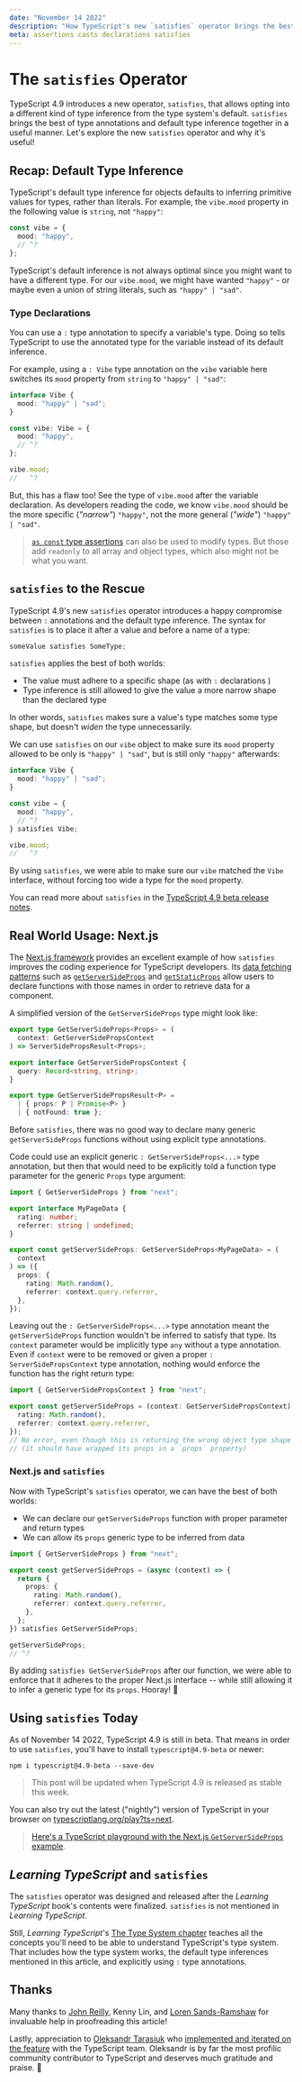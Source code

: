 ```yaml
---
date: "November 14 2022"
description: "How TypeScript's new `satisfies` operator brings the best of type annotations and default type inference."
meta: assertions casts declarations satisfies
---
```



# The `satisfies` Operator

TypeScript 4.9 introduces a new operator, `satisfies`, that allows opting into a different kind of type inference from the type system's default.
`satisfies` brings the best of type annotations and default type inference together in a useful manner.
Let's explore the new `satisfies` operator and why it's useful!

## Recap: Default Type Inference

TypeScript's default type inference for objects defaults to inferring primitive values for types, rather than literals.
For example, the `vibe.mood` property in the following value is `string`, not `"happy"`:

```ts twoslash
const vibe = {
  mood: "happy",
  // ^?
};
```

TypeScript's default inference is not always optimal since you might want to have a different type.
For our `vibe.mood`, we might have wanted `"happy"` - or maybe even a union of string literals, such as `"happy" | "sad"`.

### Type Declarations

You can use a `:` type annotation to specify a variable's type.
Doing so tells TypeScript to use the annotated type for the variable instead of its default inference.

For example, using a `: Vibe` type annotation on the `vibe` variable here switches its `mood` property from `string` to `"happy" | "sad"`:

```ts twoslash
interface Vibe {
  mood: "happy" | "sad";
}

const vibe: Vibe = {
  mood: "happy",
  // ^?
};

vibe.mood;
//   ^?
```

But, this has a flaw too!
See the type of `vibe.mood` after the variable declaration.
As developers reading the code, we know `vibe.mood` should be the more specific (_"narrow"_) `"happy"`, not the more general (_"wide"_) `"happy" | "sad"`.

> [`as const` type assertions](https://www.typescriptlang.org/docs/handbook/release-notes/typescript-3-4.html#const-assertions) can also be used to modify types.
> But those add `readonly` to all array and object types, which also might not be what you want.

## `satisfies` to the Rescue

TypeScript 4.9's new `satisfies` operator introduces a happy compromise between `:` annotations and the default type inference.
The syntax for `satisfies` is to place it after a value and before a name of a type:

```ts
someValue satisfies SomeType;
```

`satisfies` applies the best of both worlds:

- The value must adhere to a specific shape (as with `:` declarations )
- Type inference is still allowed to give the value a more narrow shape than the declared type

In other words, `satisfies` makes sure a value's type matches some type shape, but doesn't _widen_ the type unnecessarily.

We can use `satisfies` on our `vibe` object to make sure its `mood` property allowed to be only is `"happy" | "sad"`, but is still only `"happy"` afterwards:

```ts twoslash
interface Vibe {
  mood: "happy" | "sad";
}

const vibe = {
  mood: "happy",
  // ^?
} satisfies Vibe;

vibe.mood;
//   ^?
```

By using `satisfies`, we were able to make sure our `vibe` matched the `Vibe` interface, without forcing too wide a type for the `mood` property.

You can read more about `satisfies` in the [TypeScript 4.9 beta release notes](https://devblogs.microsoft.com/typescript/announcing-typescript-4-9-beta/#hamilton).

## Real World Usage: Next.js

The [Next.js framework](https://nextjs.org) provides an excellent example of how `satisfies` improves the coding experience for TypeScript developers.
Its [data fetching patterns](https://nextjs.org/docs/basic-features/data-fetching) such as [`getServerSideProps`](https://nextjs.org/docs/basic-features/data-fetching/get-server-side-props) and [`getStaticProps`](https://nextjs.org/docs/basic-features/data-fetching/get-static-props) allow users to declare functions with those names in order to retrieve data for a component.

A simplified version of the `GetServerSideProps` type might look like:

```ts
export type GetServerSideProps<Props> = (
  context: GetServerSidePropsContext
) => ServerSidePropsResult<Props>;

export interface GetServerSidePropsContext {
  query: Record<string, string>;
}

export type GetServerSidePropsResult<P> =
  | { props: P | Promise<P> }
  | { notFound: true };
```

Before `satisfies`, there was no good way to declare many generic `getServerSideProps` functions without using explicit type annotations.

Code could use an explicit generic `: GetServerSideProps<...>` type annotation, but then that would need to be explicitly told a function type parameter for the generic `Props` type argument:

```ts
import { GetServerSideProps } from "next";

export interface MyPageData {
  rating: number;
  referrer: string | undefined;
}

export const getServerSideProps: GetServerSideProps<MyPageData> = (
  context
) => ({
  props: {
    rating: Math.random(),
    referrer: context.query.referrer,
  },
});
```

Leaving out the `: GetServerSideProps<...>` type annotation meant the `getServerSideProps` function wouldn't be inferred to satisfy that type.
Its `context` parameter would be implicitly type `any` without a type annotation.
Even if `context` were to be removed or given a proper `: ServerSidePropsContext` type annotation, nothing would enforce the function has the right return type:

```ts twoslash
import { GetServerSidePropsContext } from "next";

export const getServerSideProps = (context: GetServerSidePropsContext) => ({
  rating: Math.random(),
  referrer: context.query.referrer,
});
// No error, even though this is returning the wrong object type shape
// (it should have wrapped its props in a `props` property)
```

### Next.js and `satisfies`

Now with TypeScript's `satisfies` operator, we can have the best of both worlds:

- We can declare our `getServerSideProps` function with proper parameter and return types
- We can allow its `props` generic type to be inferred from data

```ts twoslash
import { GetServerSideProps } from "next";

export const getServerSideProps = (async (context) => {
  return {
    props: {
      rating: Math.random(),
      referrer: context.query.referrer,
    },
  };
}) satisfies GetServerSideProps;

getServerSideProps;
// ^?
```

By adding `satisfies GetServerSideProps` after our function, we were able to enforce that it adheres to the proper Next.js interface -- while still allowing it to infer a generic type for its `props`.
Hooray! 🎉

## Using `satisfies` Today

As of November 14 2022, TypeScript 4.9 is still in beta.
That means in order to use `satisfies`, you'll have to install `typescript@4.9-beta` or newer:

```shell
npm i typescript@4.9-beta --save-dev
```

> This post will be updated when TypeScript 4.9 is released as stable this week.

You can also try out the latest ("nightly") version of TypeScript in your browser on [typescriptlang.org/play?ts=next](https://www.typescriptlang.org/play?ts=next).

> [Here's a TypeScript playground with the Next.js `GetServerSideProps` example](https://www.typescriptlang.org/play?ts=5.0.0-dev.20221114#code/JYWwDg9gTgLgBAbzgcQKYwMqqgN2x4AE1QAUoIwBnOAXzgDNyQ4AiAO1QA8YWBuAKH5dIsOAGMIbSvADm6LLnxFS5KnAC8cABQBDSgE82Y7RLYwuMAJQaAfIn5w4UdAFcobe48dhVlAFyeXo5QOjDAbDIBALKhABYAdCFshBAgWpYANA5BTqj02M5QAabm3PEAji7Y+ol5BdhZQTSNtAI01pShwJT0wKjUaJjYeFAExGQUlAL8ckOKo8oTVAIA9CtwAHoA-EA).

## _Learning TypeScript_ and `satisfies`

The `satisfies` operator was designed and released after the _Learning TypeScript_ book's contents were finalized.
`satisfies` is not mentioned in _Learning TypeScript_.

Still, _Learning TypeScript_'s [The Type System chapter](http://localhost:3000/the-type-system) teaches all the concepts you'll need to be able to understand TypeScript's type system.
That includes how the type system works, the default type inferences mentioned in this article, and explicitly using `:` type annotations.

## Thanks

Many thanks to [John Reilly](https://twitter.com/johnny_reilly), Kenny Lin, and [Loren Sands-Ramshaw](https://twitter.com/lorendsr) for invaluable help in proofreading this article!

Lastly, appreciation to [Oleksandr Tarasiuk](https://github.com/a-tarasyuk) who [implemented and iterated on the feature](https://github.com/microsoft/TypeScript/pull/46827) with the TypeScript team.
Oleksandr is by far the most profilic community contributor to TypeScript and deserves much gratitude and praise.
💙
